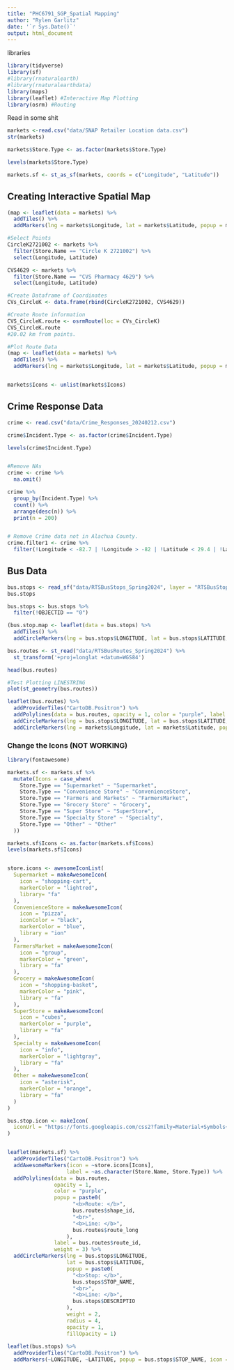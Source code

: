 ```yaml
---
title: "PHC6791_SGP_Spatial Mapping"
author: "Rylen Garlitz"
date: '`r Sys.Date()`'
output: html_document
---
```


libraries
```r
library(tidyverse)
library(sf)
#library(rnaturalearth)
#library(rnaturalearthdata)
library(maps)
library(leaflet) #Interactive Map Plotting
library(osrm) #Routing

```


Read in some shit
```r
markets <-read.csv("data/SNAP Retailer Location data.csv")
str(markets)

markets$Store.Type <- as.factor(markets$Store.Type)

levels(markets$Store.Type)

markets.sf <- st_as_sf(markets, coords = c("Longitude", "Latitude"))
```


## Creating Interactive Spatial Map
```r
(map <- leaflet(data = markets) %>% 
  addTiles() %>% 
  addMarkers(lng = markets$Longitude, lat = markets$Latitude, popup = markets$Store.Name))

#Select Points
CircleK2721002 <- markets %>% 
  filter(Store.Name == "Circle K 2721002") %>% 
  select(Longitude, Latitude)

CVS4629 <- markets %>% 
  filter(Store.Name == "CVS Pharmacy 4629") %>% 
  select(Longitude, Latitude)

#Create Dataframe of Coordinates
CVs_CircleK <- data.frame(rbind(CircleK2721002, CVS4629))

#Create Route information
CVS_CircleK.route <- osrmRoute(loc = CVs_CircleK)
CVS_CircleK.route
#20.02 km from points.

#Plot Route Data
(map <- leaflet(data = markets) %>% 
  addTiles() %>% 
  addMarkers(lng = markets$Longitude, lat = markets$Latitude, popup = markets$Store.Name, icon = store.icons[markets$Icons]))


markets$Icons <- unlist(markets$Icons)
```



## Crime Response Data

```r
crime <- read.csv("data/Crime_Responses_20240212.csv")

crime$Incident.Type <- as.factor(crime$Incident.Type)

levels(crime$Incident.Type)


#Remove NAs
crime <- crime %>% 
  na.omit()

crime %>% 
  group_by(Incident.Type) %>% 
  count() %>% 
  arrange(desc(n)) %>% 
  print(n = 200)


# Remove Crime data not in Alachua County.
crime.filter1 <- crime %>%  
  filter(!Longitude < -82.7 | !Longitude > -82 | !Latitude < 29.4 | !Latitude > 29.95 )

```



## Bus Data

```r
bus.stops <- read_sf("data/RTSBusStops_Spring2024", layer = "RTSBusStops_Fall2023")
bus.stops

bus.stops <- bus.stops %>% 
  filter(!OBJECTID == "0")

(bus.stop.map <- leaflet(data = bus.stops) %>% 
  addTiles() %>% 
  addCircleMarkers(lng = bus.stops$LONGITUDE, lat = bus.stops$LATITUDE, popup = bus.stops$STOP_NAME, radius = 0.5, fillOpacity = 1, color = "black"))

bus.routes <- st_read("data/RTSBusRoutes_Spring2024") %>% 
  st_transform('+proj=longlat +datum=WGS84')

head(bus.routes)

#Test Plotting LINESTRING
plot(st_geometry(bus.routes))

leaflet(bus.routes) %>% 
  addProviderTiles("CartoDB.Positron") %>% 
  addPolylines(data = bus.routes, opacity = 1, color = "purple", label = bus.routes$route_id, weight = 2) %>% 
  addCircleMarkers(lng = bus.stops$LONGITUDE, lat = bus.stops$LATITUDE, popup = bus.stops$STOP_NAME, weight = 1, radius = 2, fillOpacity = 1) %>% 
  addCircleMarkers(lng = markets$Longitude, lat = markets$Latitude, popup = markets$Store.Name, weight = 2, radius = 4, fillOpacity = 1, color = "red")
```

### Change the Icons (NOT WORKING)
```r

library(fontawesome)

markets.sf <- markets.sf %>% 
  mutate(Icons = case_when(
    Store.Type == "Supermarket" ~ "Supermarket", 
    Store.Type == "Convenience Store" ~ "ConvenienceStore", 
    Store.Type == "Farmers and Markets" ~ "FarmersMarket", 
    Store.Type == "Grocery Store" ~ "Grocery", 
    Store.Type == "Super Store" ~ "SuperStore", 
    Store.Type == "Specialty Store" ~ "Specialty", 
    Store.Type == "Other" ~ "Other"
  ))

markets.sf$Icons <- as.factor(markets.sf$Icons)
levels(markets.sf$Icons)


store.icons <- awesomeIconList(
  Supermarket = makeAwesomeIcon(
    icon = "shopping-cart", 
    markerColor = "lightred", 
    library= "fa"
  ),
  ConvenienceStore = makeAwesomeIcon(
    icon = "pizza", 
    iconColor = "black",
    markerColor = "blue", 
    library = "ion"
  ), 
  FarmersMarket = makeAwesomeIcon(
    icon = "group",
    markerColor = "green", 
    library = "fa"
  ), 
  Grocery = makeAwesomeIcon(
    icon = "shopping-basket", 
    markerColor = "pink", 
    library = "fa"
  ), 
  SuperStore = makeAwesomeIcon(
    icon = "cubes", 
    markerColor = "purple", 
    library = "fa"
  ), 
  Specialty = makeAwesomeIcon(
    icon = "info", 
    markerColor = "lightgray", 
    library = "fa"
  ), 
  Other = makeAwesomeIcon(
    icon = "asterisk", 
    markerColor = "orange", 
    library = "fa"
  )
)

bus.stop.icon <- makeIcon(
  iconUrl = "https://fonts.googleapis.com/css2?family=Material+Symbols+Outlined:opsz,wght,FILL,GRAD@24,400,0,0"
)


leaflet(markets.sf) %>% 
  addProviderTiles("CartoDB.Positron") %>% 
  addAwesomeMarkers(icon = ~store.icons[Icons],
                   label = ~as.character(Store.Name, Store.Type)) %>% 
  addPolylines(data = bus.routes, 
               opacity = 1, 
               color = "purple", 
               popup = paste0(
                     "<b>Route: </b>", 
                     bus.routes$shape_id, 
                     "<br>",
                     "<b>Line: </b>", 
                     bus.routes$route_long
                   ), 
               label = bus.routes$route_id,
               weight = 3) %>% 
  addCircleMarkers(lng = bus.stops$LONGITUDE, 
                   lat = bus.stops$LATITUDE, 
                   popup = paste0(
                     "<b>Stop: </b>", 
                     bus.stops$STOP_NAME, 
                     "<br>",
                     "<b>Line: </b>", 
                     bus.stops$DESCRIPTIO
                   ),
                   weight = 2, 
                   radius = 4, 
                   opacity = 1,
                   fillOpacity = 1)
             
leaflet(bus.stops) %>% 
  addProviderTiles("CartoDB.Positron") %>%
  addMarkers(~LONGITUDE, ~LATITUDE, popup = bus.stops$STOP_NAME, icon = ~bus.stop.icon)      
                   
```











